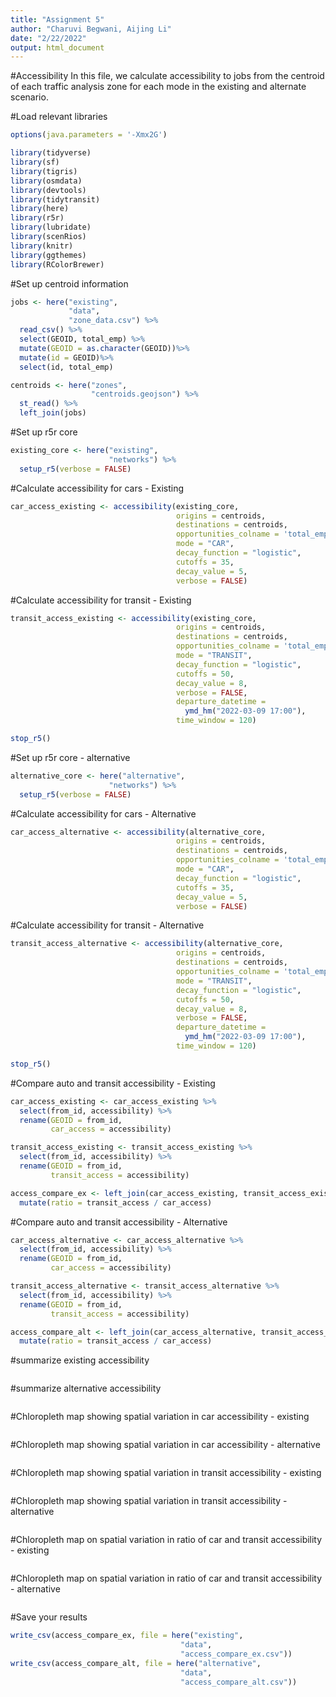 ```yaml
---
title: "Assignment 5"
author: "Charuvi Begwani, Aijing Li"
date: "2/22/2022"
output: html_document
---
```


#Accessibility 
In this file, we calculate accessibility to jobs from the centroid of each traffic analysis zone for each mode in the existing and alternate scenario.


#Load relevant libraries

```r
options(java.parameters = '-Xmx2G')

library(tidyverse)
library(sf)
library(tigris)
library(osmdata)
library(devtools)
library(tidytransit)
library(here)
library(r5r)
library(lubridate)
library(scenRios)
library(knitr)
library(ggthemes)
library(RColorBrewer)

```

#Set up centroid information

```r
jobs <- here("existing",
             "data",
             "zone_data.csv") %>%
  read_csv() %>%
  select(GEOID, total_emp) %>%
  mutate(GEOID = as.character(GEOID))%>%
  mutate(id = GEOID)%>%
  select(id, total_emp)

centroids <- here("zones",
                  "centroids.geojson") %>%
  st_read() %>%
  left_join(jobs)

```

#Set up r5r core

```r
existing_core <- here("existing",
                      "networks") %>%
  setup_r5(verbose = FALSE)
```

#Calculate accessibility for cars - Existing

```r
car_access_existing <- accessibility(existing_core,
                                     origins = centroids,
                                     destinations = centroids,
                                     opportunities_colname = 'total_emp',
                                     mode = "CAR",
                                     decay_function = "logistic",
                                     cutoffs = 35,
                                     decay_value = 5, 
                                     verbose = FALSE)

```

#Calculate accessibility for transit - Existing

```r
transit_access_existing <- accessibility(existing_core,
                                     origins = centroids,
                                     destinations = centroids,
                                     opportunities_colname = 'total_emp',
                                     mode = "TRANSIT",
                                     decay_function = "logistic",
                                     cutoffs = 50,
                                     decay_value = 8, 
                                     verbose = FALSE,
                                     departure_datetime = 
                                       ymd_hm("2022-03-09 17:00"),
                                     time_window = 120)
```


```r
stop_r5()

```


#Set up r5r core - alternative

```r
alternative_core <- here("alternative",
                      "networks") %>%
  setup_r5(verbose = FALSE)
```
#Calculate accessibility for cars - Alternative

```r
car_access_alternative <- accessibility(alternative_core,
                                     origins = centroids,
                                     destinations = centroids,
                                     opportunities_colname = 'total_emp',
                                     mode = "CAR",
                                     decay_function = "logistic",
                                     cutoffs = 35,
                                     decay_value = 5, 
                                     verbose = FALSE)

```

#Calculate accessibility for transit - Alternative

```r
transit_access_alternative <- accessibility(alternative_core,
                                     origins = centroids,
                                     destinations = centroids,
                                     opportunities_colname = 'total_emp',
                                     mode = "TRANSIT",
                                     decay_function = "logistic",
                                     cutoffs = 50,
                                     decay_value = 8, 
                                     verbose = FALSE,
                                     departure_datetime = 
                                       ymd_hm("2022-03-09 17:00"),
                                     time_window = 120)
```

```r
stop_r5()

```


#Compare auto and transit accessibility - Existing

```r
car_access_existing <- car_access_existing %>%
  select(from_id, accessibility) %>%
  rename(GEOID = from_id,
         car_access = accessibility)

transit_access_existing <- transit_access_existing %>%
  select(from_id, accessibility) %>%
  rename(GEOID = from_id,
         transit_access = accessibility)

access_compare_ex <- left_join(car_access_existing, transit_access_existing) %>%
  mutate(ratio = transit_access / car_access)
```

#Compare auto and transit accessibility - Alternative

```r
car_access_alternative <- car_access_alternative %>%
  select(from_id, accessibility) %>%
  rename(GEOID = from_id,
         car_access = accessibility)

transit_access_alternative <- transit_access_alternative %>%
  select(from_id, accessibility) %>%
  rename(GEOID = from_id,
         transit_access = accessibility)

access_compare_alt <- left_join(car_access_alternative, transit_access_alternative) %>%
  mutate(ratio = transit_access / car_access)
```

#summarize existing accessibility

```r

```

#summarize alternative accessibility

```r

```

#Chloropleth map showing spatial variation in car accessibility - existing

```r

```

#Chloropleth map showing spatial variation in car accessibility - alternative

```r

```

#Chloropleth map showing spatial variation in transit accessibility - existing

```r

```

#Chloropleth map showing spatial variation in transit accessibility - alternative

```r

```

#Chloropleth map on spatial variation in ratio of car and transit accessibility - existing

```r

```

#Chloropleth map on spatial variation in ratio of car and transit accessibility - alternative

```r

```



#Save your results
```r
write_csv(access_compare_ex, file = here("existing", 
                                      "data",
                                      "access_compare_ex.csv"))
write_csv(access_compare_alt, file = here("alternative", 
                                      "data",
                                      "access_compare_alt.csv"))
```

